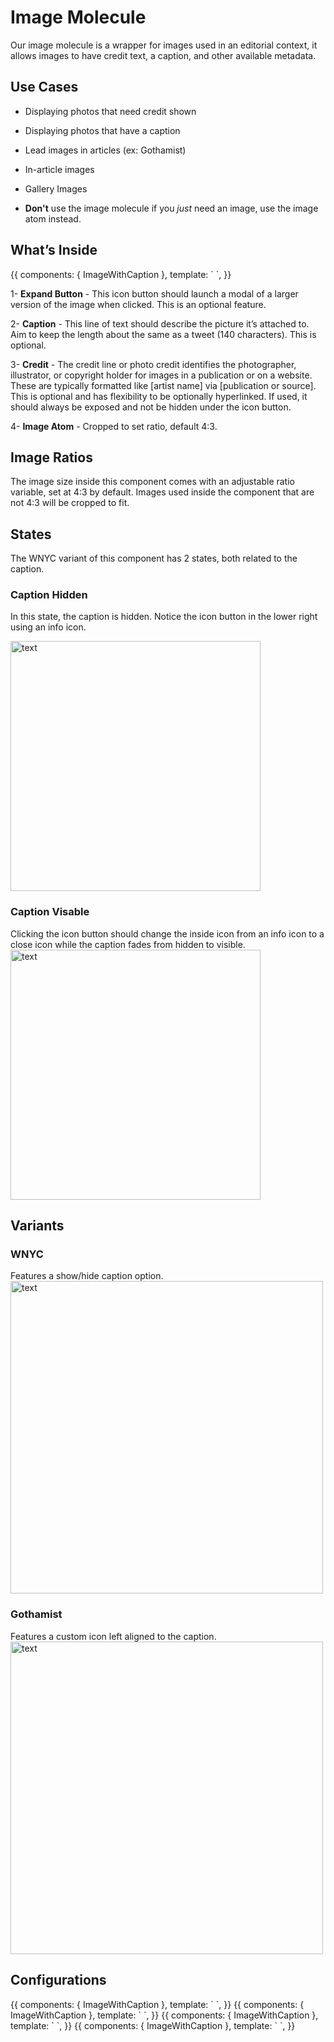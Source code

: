 
<Meta title="Components/Molecules/Image Molecule" />

# Image Molecule

Our image molecule is a wrapper for images used in an editorial context, it allows images to have credit text, a caption, and other available metadata.

## Use Cases

-   Displaying photos that need credit shown

-   Displaying photos that have a caption

-   Lead images in articles (ex: Gothamist)

-   In-article images

-   Gallery Images

-  **Don't** use the image molecule if you *just* need an image, use the image atom instead.


## What’s Inside

<Canvas>
    <Story name="Image With Caption, Credit and Credit Link">
        {{
            components: { ImageWithCaption },
            template: `
              <image-with-caption
                alt-text="image alt text"
                image="https://picsum.photos/id/1025/585/378
"
                caption="This is the caption lorem ipsum dolor sit amet, consectetur adipiscing elit lorem ipsum dolor sit amet, consectetur adipiscing elitlorem ipsum dolor sit amet, consectetur adipiscing elit"
                credit="( AP Photo/Carolyn Kaster )"
                credit-url="http:///www.google.com"
              />`,
        }}
    </Story>
</Canvas>

 1- **Expand Button** - This icon button should launch a modal of a larger version of the image when clicked. This is an optional feature.

 2- **Caption** - This line of text should describe the picture it’s attached to. Aim to keep the length about the same as a tweet (140 characters). This is optional.

3- **Credit** - The credit line or photo credit identifies the photographer, illustrator, or copyright holder for images in a publication or on a website. These are typically formatted like [artist name] via [publication or source]. This is optional and has flexibility to be optionally hyperlinked. If used, it should always be exposed and not be hidden under the icon button.

4- **Image Atom** - Cropped to set ratio, default 4:3.



## Image Ratios
The image size inside this component comes with an adjustable ratio variable, set at 4:3 by default. Images used inside the component that are not 4:3 will be cropped to fit.



## States

The WNYC variant of this component has 2 states, both related to the caption.

### Caption Hidden
In this state, the caption is hidden. Notice the icon button in the lower right using an info icon.

<img alt="text" src="./images/Molecules-ImageMolcule-CaptionHidden.png" width="400" />

### Caption Visable
Clicking the icon button should change the inside icon from an info icon to a close icon while the caption fades from hidden to visible.
<img alt="text" src="./images/Molecules-ImageMolcule-CaptionVisable.png" width="400" />


## Variants

### WNYC
Features a show/hide caption option.
<img alt="text" src="./images/Molecules-ImageMolcule-CaptionHidden.png" width="500" />

### Gothamist
Features a custom icon left aligned to the caption.
<img alt="text" src="./images/Molecules-ImageMolcule-Gothamist.png" width="500" />


## Configurations

<Canvas>
    <Story name="Image With Credit and Credit Link">
        {{
            components: { ImageWithCaption },
            template: `
              <image-with-caption
                alt-text="image alt text"
                image="http://placehold.it/768x512"
                credit="( AP Photo/Carolyn Kaster )"
                credit-url="http:///www.google.com"
              />`,
        }}
    </Story>
</Canvas>

<Canvas>
    <Story name="Image With Caption and Credit">
        {{
            components: { ImageWithCaption },
            template: `
              <image-with-caption
                alt-text="image alt text"
                image="http://placehold.it/768x512"
                credit="( AP Photo/Carolyn Kaster )"
                caption="This is the caption lorem ipsum dolor sit amet, consectetur adipiscing elit"
              />`,
        }}
    </Story>
</Canvas>

<Canvas>
    <Story name="Image With Caption: Gothamist Variation">
        {{
            components: { ImageWithCaption },
            template: `
              <image-with-caption
                variation="gothamist"
                alt-text="image alt text"
                image="http://placehold.it/768x512"
                credit="AP Photo/Carolyn Kaster"
                caption="This is the caption lorem ipsum dolor sit amet, consectetur adipiscing elit"
              />`,
        }}
    </Story>
</Canvas>

<Canvas>
    <Story name="Image With Caption, Title and Description: Gothamist Variation">
        {{
            components: { ImageWithCaption },
            template: `
              <image-with-caption
                variation="gothamist"
                alt-text="image alt text"
                image="http://placehold.it/768x512"
                credit="AP Photo/Carolyn Kaster"
                caption="This is the caption lorem ipsum dolor sit amet, consectetur adipiscing elit"
                title="Title of Slide"
                description="Lorem ipsum dolor sit amet, consectetur adipiscing elit, sed do eiusmod tempor incididunt ut labore et dolore magna aliqua. Ut enim ad minim veniam, quis nostrud exercitation ullamco laboris nisi ut aliquip ex ea commodo consequat."
              />`,
        }}
    </Story>
</Canvas>




